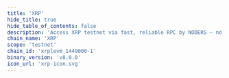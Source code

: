 ```yaml
---
title: 'XRP'
hide_title: true
hide_table_of_contents: false
description: 'Access XRP testnet via fast, reliable RPC by NODERS — no limits, Omnichain-ready, and built for scalable Web3'
chain_name: 'XRP'
scope: 'testnet'
chain_id: 'xrplevm_1449000-1'
binary_version: 'v8.0.0'
icon_url: 'xrp-icon.svg'
---
```



<ChainLayout>
  <ChainHero
    name="XRP"
    iconUrl="img/xrp-icon.svg"
    bgColor="#7B00F3"
    scope="testnet"
    chainId="xrplevm_1449000-1"
    nodeVersion="v8.0.0"
    token=""
    stakeUrl=""
    restakeUrl=""
    websiteUrl="https://xrplevm.org/"
    githubUrl="https://github.com/xrplevm/node"
    xUrl=""
    discordUrl="https://discord.gg/xrplevm"
  />

  <ProductLinks
    appUrl=""
    appImageUrl="img/products/"
    explorerUrl=""
    explorerImageUrl="img/products/"
    faucetUrl=""
  />

  <ToolsGrid
    chainName="xrp"
    scope="testnet"
    showInstall={true}
    showUpgrade={true}
    showGenesis={true}
    showCli={true}
    showEndpoints={true}
    showStateSync={true}
    showSnapshot={true}
    showMonitoring={true}
    showLivePeers={true}
    showSeed={true}
    showAddressBook={true}
    showExplorersList={true}
    showPublicEndpoints={false}
    showUsefulTools={true}
    showUpgradeWatcher={false}
  />

</ChainLayout>
